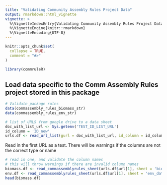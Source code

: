 ```yaml
---
title: "Validating Community Assembly Rules Project Data"
output: rmarkdown::html_vignette
vignette: >
  %\VignetteIndexEntry{Validating Community Assembly Rules Project Data}
  %\VignetteEngine{knitr::rmarkdown}
  %\VignetteEncoding{UTF-8}
---
```


```r
knitr::opts_chunk$set(
  collapse = TRUE,
  comment = "#>"
)
```

```r
library(commruleR)
```

## Load data specific to the Comm Assembly Rules project stored in this package

```r
# Validate package rules
data(commassembly_rules_biomass_str)
data(commassembly_rules_env_str)

# list of URLS from google drive to a data sheet
doc_with_list_url <- Sys.getenv('TEST_ID_LIST_URL')
id_column = 'ID_new'
urls.df <- read_url_list(gurl = doc_with_list_url, id_column = id_column, url_column='url')
```

Read in the first URL as a test.  There will be warnings if the columns are not the correct type or name

```r
# read in one, and validate the column names
# this will throw warnings if there are invalid column names
biomass.df <- read_commassemblyrules_sheet(urls.df$url[1], sheet = 'biomass_data', spec.df = commassembly_rules_biomass_str)
env.df <- read_commassemblyrules_sheet(urls.df$url[1], sheet = 'env_data', spec.df = commassembly_rules_env_str)
head(biomass.df)
```

